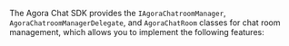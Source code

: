 <PlatformWrapper platform="ios">

The Agora Chat SDK provides the `IAgoraChatroomManager`, `AgoraChatroomManagerDelegate`, and `AgoraChatRoom` classes for chat room management, which allows you to implement the following features:
  
</PlatformWrapper>